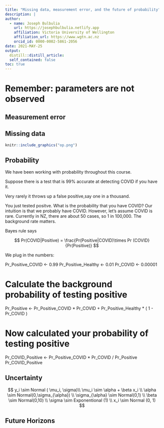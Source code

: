 ```yaml
---
title: "Missing data, measurement error, and the future of probability"
description: |
author:
  - name: Joseph Bulbulia
    url: https://josephbulbulia.netlify.app
    affiliation: Victoria University of Wellington
    affiliation_url: https://www.wgtn.ac.nz
    orcid_id: 0000-0002-5861-2056
date: 2021-MAY-25
output:
  distill::distill_article:
  self_contained: false
toc: true
---
```



<!-- ```{r figopen, echo=F} -->
<!-- knitr::include_graphics("op2.png") -->
<!-- ``` -->

# Remember: parameters are not observed

## Measurement error

## Missing data



```r
knitr::include_graphics("op.png")
```


## Probability

We have been working with probability throughout this course.


Suppose there is a test that is 99% accurate at detecting COVID if you have it.

Very rarely it throws up a false positive,say one in a thousand.

You just tested positve. What is the probability that you have COVID? Our intuition is that we probably have COVID. However, let's assume COVID is rare. Currently in NZ, there are about 50 cases, so 1 in 100,000. The background rate matters.

Bayes rule says

$$ Pr(COVID|Positive) = \frac{Pr(Positive|COVID)\times Pr (COVID}{Pr(Positive)}
$$

We plug in the numbers:

Pr_Positive_COVID \<- 0.99 Pr_Positive_Healthy \<- 0.01 Pr_COVID \<- 0.00001

# Calculate the background probability of testing positive

Pr_Positive \<- Pr_Positive_COVID \* Pr_COVID + Pr_Positive_Healthy \* ( 1 - Pr_COVID )



# Now calculated your probability of testing positive

Pr_COVID_Positive \<- Pr_Positive_COVID \* Pr_COVID / Pr_Positive Pr_COVID_Positive

## Uncertainty 

$$
y_i \sim Normal ( \mu_i, \sigma)\\
\mu_i \sim \alpha + \beta x_i \\
\alpha \sim Normal(0,\sigma_{\alpha}) \\
\sigma_{\alpha} \sim Normal(0,1) \\
\beta \sim Normal(0,10) \\
\sigma \sim Exponentional (1) \\
x_i \sim Normal (0, 1)
$$

## Future Horizons



